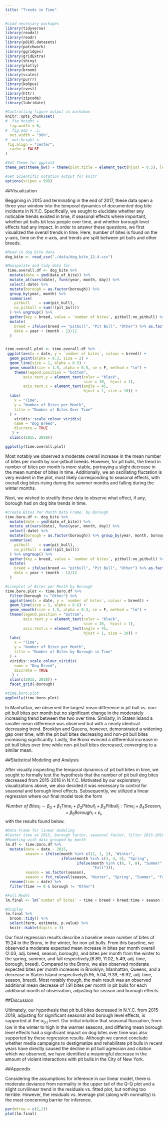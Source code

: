 ```yaml
---
title: "Trends in Time"
---
```


```r
#Load necessary packages
library(tidyverse)
library(readxl)
library(readr)
library(p8105.datasets)
library(patchwork)
library(ggridges)
library(gridExtra)
library(shiny)
library(plotly)
library(broom)
library(scales)
library(purrr)
library(koRpus)
library(rvest)
library(httr)
library(zipcode)
library(lubridate)

#Controlling figure output in markdown
knitr::opts_chunk$set(
#  fig.height =   
  fig.width = 6,
#  fig.asp = .5,
  out.width = "90%",
#  out.height = 
 fig.align = "center",
  cache = FALSE
)

#Set Theme for ggplot2
theme_set(theme_bw() + theme(plot.title = element_text(hjust = 0.5), legend.position = "bottom"))

#Set Scientific notation output for knitr
options(scipen = 999)

```

##Visualization

Beggining in 2015 and terminating in the end of 2017, these data open a three year window into the temporal dynamics of documented dog bite incidents in N.Y.C. Specifically, we sought to elucidate whether any noticable trends existed in time, if seasonal effects where important, whether pit bulls bit less people over time, and whether borough level effects had any impact. In order to answer these questions, we first visualized the overall trends in time. Here, number of bites is found on the y-axis, time on the x-axis, and trends are split between pit bulls and other breeds.  

```r
#Read in dog bite data
dog_bite <- read_csv("./data/dog_bite_12.4.csv")

#Manipulate and tidy data for 
 time.overall.df <- dog_bite %>%
  mutate(date = ymd(date_of_bite)) %>% 
  mutate_at(vars(date), funs(year, month, day)) %>%
  select(-date) %>% 
  mutate(borough = as.factor(borough)) %>% 
  group_by(year, month) %>%
  summarise(
    pitbull    = sum(pit_bull),
    no_pitbull = sum(!(pit_bull))
  ) %>% ungroup() %>%
  gather(key = breed, value = `number of bites`, pitbull:no_pitbull) %>%
  mutate(
    breed = ifelse(breed == "pitbull", "Pit Bull", "Other") %>% as.factor(),
    date = year + (month - 1)/12
  )


time.overall.plot <- time.overall.df %>%
 ggplot(aes(x = date, y = `number of bites`, colour = breed)) + 
  geom_point(alpha = 0.3, size = 2) + 
  geom_line(size = 1, alpha = 0.5) + 
  geom_smooth(size = 1.5, alpha = 0.5, se = F, method = "lm") + 
    theme(legend.position = "bottom",
        axis.text.y = element_text(color = "black", 
                                   size = 10,  hjust = 1), 
        axis.text.x = element_text(angle = 45, 
                                   hjust = 1, size = 10)) +
  labs(
    x = "Time",
    y = "Number of Bites per Month",
    title = "Number of Bites Over Time"
  ) + 
    viridis::scale_colour_viridis(
    name = "Dog Breed", 
    discrete = TRUE
   ) +
  xlim(c(2015, 2018)) 

ggplotly(time.overall.plot)
```

Most notably we observed a moderate overall increase in the mean number of bites per month by non-pitbull breeds. However, for pit bulls, the trend in number of bites per month is more stable, portraying a slight decrease in the mean number of bites in time. Additionally, we an oscillating fluctation is very evident in the plot, most likely corresponding to seasonal effects, with overall dog bites rising during the summer months and falling during the winter months. 

Next, we wished to stratify these data to observe what effect, if any, borough had on dog bite trends in time.

```r
#Create Bites Per Month Data Frame, by Borough
time.boro.df <- dog_bite %>%
  mutate(date = ymd(date_of_bite)) %>% 
  mutate_at(vars(date), funs(year, month, day)) %>%
  select(-date) %>% 
  mutate(borough = as.factor(borough)) %>% group_by(year, month, borough) %>%
  summarise(
    pitbull    = sum(pit_bull),
    no_pitbull = sum(!(pit_bull))
  ) %>% ungroup() %>%
  gather(key = breed, value = `number of bites`, pitbull:no_pitbull) %>%
  mutate(
    breed = ifelse(breed == "pitbull", "Pit Bull", "Other") %>% as.factor(),
    date = year + (month - 1)/12
  )

#Lineplot of Bites per Month by Borough
time.boro.plot <- time.boro.df %>%
  filter(borough != "Other") %>%
  ggplot(aes(x = date, y = `number of bites`, colour = breed)) + 
  geom_line(size = 1, alpha = 0.6) + 
  geom_smooth(size = 1.5, alpha = 0.3, se = F, method = "lm") + 
  theme(legend.position = "bottom",
        axis.text.y = element_text(color = "black", 
                                   size = 10,  hjust = 1), 
        axis.text.x = element_text(angle = 45, 
                                   hjust = 1, size = 10)) +
  labs(
    x = "Time",
    y = "Number of Bites per Month",
    title = "Number of Bites by Borough in Time"
  ) + 
  viridis::scale_colour_viridis(
    name = "Dog Breed", 
    discrete = TRUE
   ) +
  xlim(c(2015, 2018)) +
  facet_grid(~borough)

#time.boro.plot
ggplotly(time.boro.plot)
```

In Manhattan, we observed the largest mean difference in pit bull vs. non-pit bull bites per month but no significant change in the moderately increasing trend between the two over time. Similarly, in Staten Island a smaller mean difference was observed but with a nearly identical decreasing trend. Brooklyn and Queens, however, demonstrated a widening gap over time, with the pit bull bites decreasing and non-pit bull bites increasing significantly. Lastly, the Bronx evinced a differential increase in pit bull bites over time while non-pit bull bites decreased, converging to a similar mean.

##Statistical Modeling and Analysis

After visually inspecting the temporal dynamics of pit bull bites in time, we sought to formally test the hypothesis that the number of pit bull dog bites decreased from 2015-2018 in N.Y.C. Motivated by our exploratory visualizations above, we also decided it was necessary to control for seasonal and borough level effects. Subsequently, we utilized a linear regression where our final model took the form

$$ Number \ of \ Bites_i \sim \beta_0 + \beta_1 Time_i + \beta_2 Pitbull_i + \beta_3 Pitbull_i:Time_i + \beta_4 Season_i + \beta_5 Borough_i + \varepsilon_i,$$
with the results found below.

```r
#Data Frame for linear modeling
#Center time at 2015, borough factor, seasonal factor, filter 2015-2018
#Modeling with data grouped by month
lm.df <- time.boro.df %>%
  mutate(date = date - 2015,
         season = ifelse(month %in% c(12, 1, 2), "Winter", 
                         ifelse(month %in% c(3, 4, 5), "Spring", 
                                ifelse(month %in% c(6, 7, 8), "Summer",
                                       "Fall"))),
         season = as.factor(season),
         season = fct_relevel(season, "Winter", "Spring", "Summer", "Fall")) %>%
  rename(time = date) %>%
  filter(time >= 0 & borough != "Other")

#Full Model
lm.final <- lm(`number of bites` ~ time + breed + breed:time + season + borough, data = lm.df)

#Display
lm.final %>% 
  broom::tidy() %>%
  select(term, estimate, p.value) %>%
  knitr::kable(digits = 3)
```

Our final regression results describe a baseline mean number of bites of 19.24 in the Bronx, in the winter, for non-pit bulls. From this baseline, we observed a moderate expected mean increase in bites per month overall (2.03, adj. breed, season, borough), and bites per month from the winter to the spring, summer, and fall respectively,(6.89, 11.02, 5.49, adj. time, borough, breed). Compared to the Bronx, we also observed moderate expected bites per month increases in Brooklyn, Manhattan, Queens, and a decrease in Staten Island respectively(5.95, 5.04, 9.39, -8.92, adj. time, season, breed). Most notably though, the main result was an observed additional mean decrease of 1.91 bites per month in pit bulls for each additional month of observation, adjusting for season and borough effects.

##Discussion

Ultimately, our hypothesis that pit bull bites decreased in N.Y.C. from 2015-2018, adjusting for significant seasonal and borough level effects, is supported at the $\alpha_{0.1}$ level. Our initial intuition that seasonal flucuation, from low in the winter to high in the warmer seasons, and differing mean borough level effects had a significant impact on dog bites over time was also supported by these regression results. Although we cannot conclude whether media campaigns to destigmatize and rehabilitate pit bulls in recent years have directly caused the decline in pit bull agression and citation which we observed, we have identified a meaningful decrease in the amount of violent interactions with pit bulls in the City of New York.

##Appendix

Considering the assumptions for inference in our linear model, there is moderate deviance from normality in the upper tail of the Q-Q plot and a slight curvilinear trend in the residuals vs. fitted plot, but nothing too terrible. However, the residuals vs. leverage plot (along with normality) is the most concerning barrier for inference.  

```r
par(mfrow = c(2,2))
plot(lm.final)
```
